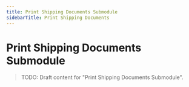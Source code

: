 ```yaml
---
title: Print Shipping Documents Submodule
sidebarTitle: Print Shipping Documents
---
```


# Print Shipping Documents Submodule

> TODO: Draft content for "Print Shipping Documents Submodule".

